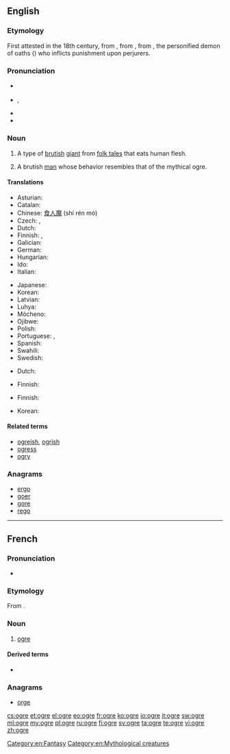 {{also|Ogre}}
==English==
{{was wotd|2009|April|11}}
{{wikipedia}}

===Etymology===
First attested in the 18th century, from {{etyl|fr}} {{term|ogre|lang=fr}}, from {{etyl|la}} {{term|Orcus||god of the underworld|lang=la}}, from {{etyl|grc}} {{term|Όρκος|sc=polytonic|tr=Horkos|lang=grc}}, the personified demon of oaths ({{term|ὅρκος|sc=polytonic||oath|lang=grc}}) who inflicts punishment upon perjurers.

===Pronunciation===
* {{a|UK}} {{IPA|/ˈəʊ.ɡə/}}
* {{a|US}} {{enPR|ōʹgûr}}, {{IPA|/ˈoʊ.ɡɚ/}}
* {{audio|en-us-ogre.ogg|Audio (US)}}
* {{rhymes|əʊɡə(r)}}

===Noun===
{{en-noun}}

# {{mythology}} A type of [[brutish]] [[giant]] from [[folk tale]]s that eats human flesh.
# {{figuratively}} A brutish [[man]] whose behavior resembles that of the mythical ogre.

====Translations====
{{trans-top|brutish giant}}
* Asturian: {{t-|ast|ogru|m}}
* Catalan: {{t-|ca|ogre|m}}
* Chinese: [[食人魔]] (shí rén mó)
* Czech: {{t-|cs|obr lidožrout|m}}, {{t-|cs|zlobr|m}}
* Dutch: {{t-|nl|oger}}
* Finnish: {{t+|fi|jättiläinen}}, {{t-|fi|jätti}}
* Galician: {{t-|gl|ogro|m}}
* German: {{t+|de|Oger}}
* Hungarian: {{t-|hu|ogre}}
* Ido: {{t+|io|ogro}}
* Italian: {{t-|it|orco|m}}
{{trans-mid}}
* Japanese: {{t+|ja|鬼|tr=[[おに]], oni|sc=Jpan}}
* Korean: {{t-|ko|오거|tr=ogeo|sc=Kore}}
* Latvian: {{t-|lv|cilvēkēdājs}}
* Luhya: {{tø|luy|okundu}}
* Mòcheno: {{tø|mhn|ork}}
* Ojibwe: {{tø|oj|wiindigoo|sc=Cans}}
* Polish: {{t+|pl|ogr|m}}
* Portuguese: {{t+|pt|ogro|m}}, {{t-|pt|ogre|m}}
* Spanish: {{t+|es|ogro|m}}
* Swahili: {{t-|sw|pandikizi la mtu}}
* Swedish: {{t+|sv|rese}}
{{trans-bottom}}

{{trans-top|brutish man}}
* Dutch: {{t+|nl|boeman}}
{{trans-mid}}
* Finnish: {{t+|fi|raakalainen}}
{{trans-bottom}}

{{trans-top|large beast}}
* Finnish: {{t+|fi|hirviö}}
{{trans-mid}}
* Korean: {{t-|ko|오거|sc=Kore}}
{{trans-bottom}}

====Related terms====
* [[ogreish]], [[ogrish]]
* [[ogress]]
* [[ogry]]

===Anagrams===
* [[ergo#English|ergo]]
* [[goer#English|goer]]
* [[gore#English|gore]]
* [[rego#English|rego]]

[[Category:en:Fantasy]]
[[Category:en:Mythological creatures]]

----

==French==

===Pronunciation===
* {{IPA|/ɔɡʁ/|lang=fr}}

===Etymology===
From {{etyl|la|fr}} {{term|Orcus|lang=la}}.

===Noun===
{{fr-noun|m|f=ogresse}}

# {{mythology|lang=fr}} [[#English|ogre]]

====Derived terms====
* {{l|fr|l'ogre de Corse|gloss={{w|Napoleon Bonaparte}}}}

===Anagrams===
* [[orge#French|orge]]

[[cs:ogre]]
[[et:ogre]]
[[el:ogre]]
[[eo:ogre]]
[[fr:ogre]]
[[ko:ogre]]
[[io:ogre]]
[[it:ogre]]
[[sw:ogre]]
[[ml:ogre]]
[[my:ogre]]
[[pl:ogre]]
[[ru:ogre]]
[[fi:ogre]]
[[sv:ogre]]
[[ta:ogre]]
[[te:ogre]]
[[vi:ogre]]
[[zh:ogre]]